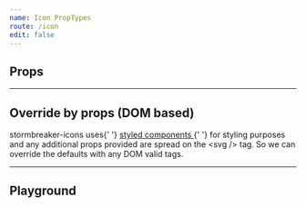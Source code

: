 ```yaml
---
name: Icon PropTypes
route: /icon
edit: false
---
```


## Props


<Props of={WrapperForStyledSvg} />

---

## Override by props (DOM based)

<div
	style={{
		fontSize: '18px',
		backgroundColor: '#455A64',
		padding: 12,
		lineHeight: '28px',
		color: '#FFF',
		borderRadius: 5
	}}
>
	stormbreaker-icons uses{' '}
	<a href='https://www.styled-components.com/' target='_blank'>
		styled components
	</a>{' '}
	for styling purposes and any additional props provided are spread on the &lt;svg /&gt; tag. So we can override the
	defaults with any DOM valid tags.
</div>

---

## Playground

<Playground>
	<Linux />
</Playground>

